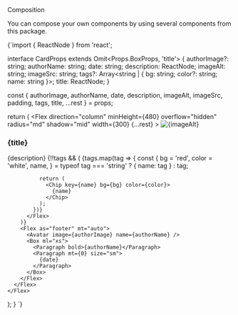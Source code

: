 


<Meta title="Composition" />

<Unstyled>
  <Jumbo>Composition</Jumbo>

  <Paragraph>You can compose your own components by using several components from this package.</Paragraph>

  <Flex gap={20} mt="xl">
    <Card
      authorImage={users[0].avatar}
      authorName={users[0].name}
      date="Published yesterday"
      description="Labore id ullamco duis et cillum. Cillum veniam magna veniam non labore occaecat tempor
          minim aute consectetur voluptate elit enim ut."
      imageAlt="Mobile"
      imageSrc="https://images.unsplash.com/photo-1483478550801-ceba5fe50e8e?q=80&w=300&auto=format&fit=crop&ixlib=rb-4.0.3&ixid=M3wxMjA3fDB8MHxwaG90by1wYWdlfHx8fGVufDB8fHx8fA%3D%3D"
      tags={['#technology', { name: '#news', bg: 'blue' }]}
      title="What's new in tech"
    />
    <Card
      authorImage={users[1].avatar}
      authorName={users[1].name}
      date="Published 2 days ago"
      description="Velit ad culpa officia do culpa esse laborum culpa. Nisi do nisi dolore laborum voluptate tempor nisi."
      imageAlt="Code"
      imageSrc="https://images.unsplash.com/photo-1516383274235-5f42d6c6426d?q=80&w=1024&auto=format&fit=crop&ixlib=rb-4.0.3&ixid=M3wxMjA3fDB8MHxwaG90by1wYWdlfHx8fGVufDB8fHx8fA%3D%3D"
      tags={[{ name: '#web', bg: 'pink' }, { name: '#devtools', bg: 'green' }]}
      title="6 Essential Websites For Developers"
    />
    <Card
      authorImage={users[2].avatar}
      authorName={users[2].name}
      date="Published 7 days ago"
      description="Lorem eiusmod dolor deserunt aliquip eiusmod incididunt excepteur et duis excepteur exercitation cupidatat quis."
      imageAlt="Mobile"
      imageSrc="https://images.unsplash.com/photo-1517180102446-f3ece451e9d8?q=80&w=300&auto=format&fit=crop&ixlib=rb-4.0.3&ixid=M3wxMjA3fDB8MHxwaG90by1wYWdlfHx8fGVufDB8fHx8fA%3D%3D"
      tags={[{ name: '#developers', bg: 'purple' }, { name: '#javascript', bg: 'orange' }]}
      title="15 things you can do with JavaScript"
    />
  </Flex>
  <CodeBlock>{`import { ReactNode } from 'react';


interface CardProps extends Omit<Props.BoxProps, 'title'> {
  authorImage?: string;
  authorName: string;
  date: string;
  description: ReactNode;
  imageAlt: string;
  imageSrc: string;
  tags?: Array<string | { bg: string; color?: string; name: string }>;
  title: ReactNode;
}

  const {
    authorImage,
    authorName,
    date,
    description,
    imageAlt,
    imageSrc,
    padding,
    tags,
    title,
    ...rest
  } = props;

  return (
    <Flex
      direction="column"
      minHeight={480}
      overflow="hidden"
      radius="md"
      shadow="mid"
      width={300}
      {...rest}
    >
      <Flex as="header">
        <Image alt={imageAlt} src={imageSrc} />
      </Flex>
      <Flex direction="column" flex padding="md">
        <H3>{title}</H3>
        <Paragraph>{description}</Paragraph>
        {!!tags && (
          <Flex gap="8" mt="sm">
            {tags.map(tag => {
              const {
                bg = 'red',
                color = 'white',
                name,
              } = typeof tag === 'string' ? { name: tag } : tag;

              return (
                <Chip key={name} bg={bg} color={color}>
                  {name}
                </Chip>
              );
            })}
          </Flex>
        )}
        <Flex as="footer" mt="auto">
          <Avatar image={authorImage} name={authorName} />
          <Box ml="xs">
            <Paragraph bold>{authorName}</Paragraph>
            <Paragraph mt={0} size="sm">
              {date}
            </Paragraph>
          </Box>
        </Flex>
      </Flex>
    </Flex>
  );
}
`}</CodeBlock>
</Unstyled>
